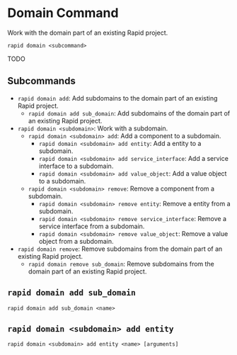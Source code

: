 # Domain Command

Work with the domain part of an existing Rapid project.

```
rapid domain <subcommand>
```

TODO

## Subcommands

- `rapid domain add`: Add subdomains to the domain part of an existing Rapid project.
  - `rapid domain add sub_domain`: Add subdomains of the domain part of an existing Rapid project.
- `rapid domain <subdomain>`: Work with a subdomain.
  - `rapid domain <subdomain> add`: Add a component to a subdomain.
    - `rapid domain <subdomain> add entity`: Add a entity to a subdomain.
    - `rapid domain <subdomain> add service_interface`: Add a service interface to a subdomain.
    - `rapid domain <subdomain> add value_object`: Add a value object to a subdomain.
  - `rapid domain <subdomain> remove`: Remove a component from a subdomain.
    - `rapid domain <subdomain> remove entity`: Remove a entity from a subdomain.
    - `rapid domain <subdomain> remove service_interface`: Remove a service interface from a subdomain.
    - `rapid domain <subdomain> remove value_object`: Remove a value object from a subdomain.
- `rapid domain remove`: Remove subdomains from the domain part of an existing Rapid project.
  - `rapid domain remove sub_domain`: Remove subdomains from the domain part of an existing Rapid project.

## `rapid domain add sub_domain`

```
rapid domain add sub_domain <name>
```

## `rapid domain <subdomain> add entity`

```
rapid domain <subdomain> add entity <name> [arguments]
```
